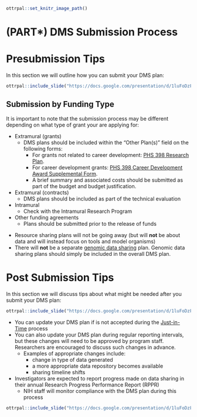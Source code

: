 
```r
ottrpal::set_knitr_image_path()
```


# (PART\*) DMS Submission Process {-}


# Presubmission Tips

In this section we will outline how you can submit your DMS plan: 

```r
ottrpal::include_slide("https://docs.google.com/presentation/d/1luFoDzF6aDJEebbL6iWoJ_s8s9nQnaWLL5jghbmWdak/edit#slide=id.g16b04bd80e5_4_113")
```

## Submission by Funding Type

It is important to note that the submission process may be different depending on what type of grant your are applying for:

- Extramural (grants)
  - DMS plans should be included within the “Other Plan(s)" field on the following forms:
    - For grants not related to career development: [PHS 398 Research Plan](https://grants.nih.gov/grants/how-to-apply-application-guide/forms-h/general-forms-h.pdf).
    - For career development grants: [PHS 398 Career Development Award Supplemental Form](https://grants.nih.gov/grants/how-to-apply-application-guide/forms-h/career-forms-h.pdf).
    - A brief summary and associated costs should be submitted as part of the budget and budget justification.
- Extramural (contracts)
  - DMS plans should be included as part of the technical evaluation
- Intramural
  - Check with the Intramural Research Program
- Other funding agreements
  - Plans should be submitted prior to the release of funds

<div class = "notice"> 
- Resource sharing plans will not be going away (but will **not** be about data and will instead focus on tools and model organisms)
- There will **not** be a separate [genomic data sharing](https://sharing.nih.gov/genomic-data-sharing-policy/about-genomic-data-sharing/gds-policy-overview) plan. Genomic data sharing plans should simply be included in the overall DMS plan.
</div>


# Post Submission Tips

In this section we will discuss tips about what might be needed after you submit your DMS plan: 

```r
ottrpal::include_slide("https://docs.google.com/presentation/d/1luFoDzF6aDJEebbL6iWoJ_s8s9nQnaWLL5jghbmWdak/edit#slide=id.g16b04bd80e5_4_138")
```

- You can update your DMS plan if is not accepted during the [Just-in-Time](https://grants.nih.gov/grants/policy/nihgps/HTML5/section_2/2.5.1_just-in-time_procedures.htm) process
- You can also update your DMS plan during regular reporting intervals, but these changes will need to be approved by program staff. Researchers are encouraged to discuss such changes in advance.
  - Examples of appropriate changes include:
    - change in type of data generated
    - a more appropriate data repository becomes available
    - sharing timeline shifts
- Investigators are expected to report progress made on data sharing in their annual Research Progress Performance Report (RPPR)
   - NIH staff will monitor compliance with the DMS plan during this process

```r
ottrpal::include_slide("https://docs.google.com/presentation/d/1luFoDzF6aDJEebbL6iWoJ_s8s9nQnaWLL5jghbmWdak/edit#slide=id.g18159f1730a_67_115")
```
